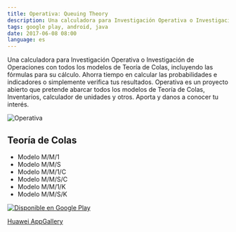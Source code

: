 ```yaml
---
title: Operativa: Queuing Theory
description: Una calculadora para Investigación Operativa o Investigación de Operaciones con todos los modelos de Teoría de Colas.
tags: google play, android, java
date: 2017-06-08 08:00
language: es
---
```


Una calculadora para Investigación Operativa o Investigación de Operaciones con todos los modelos de Teoría de Colas, incluyendo las fórmulas para su cálculo. Ahorra tiempo en calcular las probabilidades e indicadores o simplemente verifica tus resultados. Operativa es un proyecto abierto que pretende abarcar todos los modelos de Teoría de Colas, Inventarios, calculador de unidades y otros. Aporta y danos a conocer tu interés.

![Operativa](https://user-images.githubusercontent.com/1444991/27203039-fe2ccd80-51f1-11e7-9ea2-421cbe74f92e.png)

## Teoría de Colas

* Modelo M/M/1
* Modelo M/M/S
* Modelo M/M/1/C
* Modelo M/M/S/C
* Modelo M/M/1/K
* Modelo M/M/S/K

<a href='https://play.google.com/store/apps/details?id=com.danyalvarez.operationsresearch&pcampaignid=MKT-Other-global-all-co-prtnr-py-PartBadge-Mar2515-1' target="_blank"><img alt='Disponible en Google Play' src='https://play.google.com/intl/en_us/badges/images/generic/es-419_badge_web_generic.png'/></a>

[Huawei AppGallery](https://appgallery1.huawei.com/#/app/C102229289)

<GitHub repo="OperationsResearch-Android"/>
